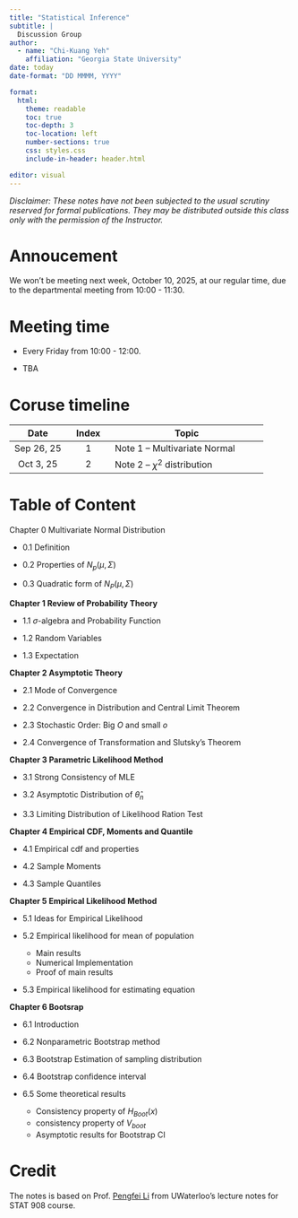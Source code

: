 ```yaml
---
title: "Statistical Inference"
subtitle: |
  Discussion Group
author:
  - name: "Chi-Kuang Yeh"
    affiliation: "Georgia State University"
date: today
date-format: "DD MMMM, YYYY"

format:
  html:
    theme: readable
    toc: true
    toc-depth: 3
    toc-location: left
    number-sections: true
    css: styles.css
    include-in-header: header.html

editor: visual
---
```



*Disclaimer: These notes have not been subjected to the usual scrutiny reserved for formal publications. They may be distributed outside this class only with the permission of the Instructor.*

# Annoucement

We won't be meeting next week, October 10, 2025, at our regular time, due to the departmental meeting from 10:00 - 11:30.

# Meeting time

- Every Friday from 10:00 - 12:00.

- TBA

# Coruse timeline

| Date |Index   | Topic                           |
|:------------:|:---------:|-------------------------------------|
|Sep 26, 25 | 1       | Note 1 -- Multivariate Normal 
| Oct 3, 25| 2       | Note 2 -- $\chi^2$ distribution                  | |

# Table of Content

Chapter 0 Multivariate Normal Distribution

+ 0.1 Definition

+ 0.2 Properties of $N_p(\mu,\Sigma)$

+ 0.3 Quadratic form of $N_P(\mu,\Sigma)$

**Chapter 1 Review of Probability Theory**

* 1.1 $\sigma$-algebra and Probability Function

* 1.2 Random Variables

* 1.3 Expectation

**Chapter 2 Asymptotic Theory**

+ 2.1 Mode of Convergence

+ 2.2 Convergence in Distribution and Central Limit Theorem

+ 2.3 Stochastic Order: Big $O$ and small $o$

+ 2.4 Convergence of Transformation and Slutsky's Theorem

**Chapter 3 Parametric Likelihood Method**

* 3.1 Strong Consistency of MLE 

* 3.2 Asymptotic Distribution of $\hat{\theta}_n$

* 3.3 Limiting Distribution of Likelihood Ration Test

**Chapter 4 Empirical CDF, Moments and Quantile**

+ 4.1 Empirical cdf and properties 

+ 4.2 Sample Moments

+ 4.3 Sample Quantiles

**Chapter 5 Empirical Likelihood Method**

+ 5.1 Ideas for Empirical Likelihood

+ 5.2 Empirical likelihood for mean of population
    + Main results
    + Numerical Implementation
    + Proof of main results
    
+ 5.3 Empirical likelihood for estimating equation


**Chapter 6 Bootsrap**

+ 6.1 Introduction

+ 6.2 Nonparametric Bootstrap method

+ 6.3 Bootstrap Estimation of sampling distribution

+ 6.4 Bootstrap confidence interval

+ 6.5 Some theoretical results
    + Consistency property of $H_{Boot}(x)$
    + consistency property of $V_{boot}$
    + Asymptotic results for Bootstrap CI
    

# Credit

The notes is based on Prof. [Pengfei Li](https://uwaterloo.ca/statistics-and-actuarial-science/profiles/pengfei-li) from UWaterloo's lecture notes for STAT 908 course.  